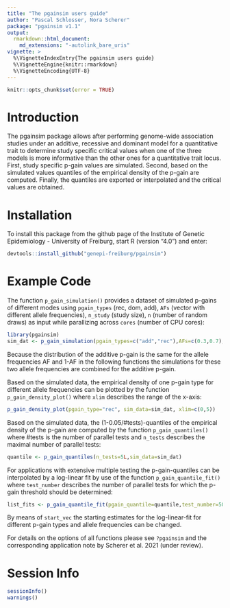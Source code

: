 ```yaml
---
title: "The pgainsim users guide"
author: "Pascal Schlosser, Nora Scherer"
package: "pgainsim v1.1"
output: 
  rmarkdown::html_document:
    md_extensions: "-autolink_bare_uris"
vignette: >
  %\VignetteIndexEntry{The pgainsim users guide}
  %\VignetteEngine{knitr::rmarkdown}
  %\VignetteEncoding{UTF-8}  
---
```


```r
knitr::opts_chunk$set(error = TRUE)
```

# Introduction

The pgainsim package allows after performing genome-wide association studies
under an additive, recessive and dominant model for a quantitative trait
to determine study specific critical values when one of the three models
is more informative than the other ones for a quantitative trait locus.
First, study specific p-gain values are simulated. Second, based on the
simulated values quantiles of the empirical density of the p-gain are computed.
Finally, the quantiles are exported or interpolated and the critical values are obtained.

# Installation

To install this package from the github page of the Institute of Genetic Epidemiology - University of Freiburg, start R (version "4.0") and enter:

```r
devtools::install_github("genepi-freiburg/pgainsim")
```

# Example Code

The function `p_gain_simulation()` provides a dataset of simulated p-gains of different modes
using `pgain_types` (rec, dom, add), `AFs` (vector with different allele frequencies),
`n_study` (study size), `n` (number of random draws) as input while parallizing across `cores` (number of CPU cores):

```r
library(pgainsim)
sim_dat <- p_gain_simulation(pgain_types=c("add","rec"),AFs=c(0.3,0.7),n=10000L, cores=4L)
```

Because the distribution of the additive p-gain is the same for the allele frequencies
AF and 1-AF in the following functions the simulations for these two allele frequencies
are combined for the additive p-gain.

Based on the simulated data, the empirical density of one p-gain type for different
allele frequencies can be plotted by the function `p_gain_density_plot()` where
`xlim` describes the range of the x-axis:

```r
p_gain_density_plot(pgain_type="rec", sim_data=sim_dat, xlim=c(0,5))
```

Based on the simulated data, the (1-0.05/#tests)-quantiles of the empirical density of the p-gain are
computed by the function `p_gain_quantiles()` where #tests is the number of parallel tests and
`n_tests` describes the maximal number of parallel tests:

```r
quantile <- p_gain_quantiles(n_tests=5L,sim_data=sim_dat)
```

For applications with extensive multiple testing the p-gain-quantiles can be interpolated
by a log-linear fit by use of the function `p_gain_quantile_fit()` where `test_number` describes
the number of parallel tests for which the p-gain threshold should be determined:

```r
list_fits <- p_gain_quantile_fit(pgain_quantile=quantile,test_number=50L)
```

By means of `start_vec` the starting estimates for the log-linear-fit for different p-gain types
and allele frequencies can be changed.

For details on the options of all functions please see `?pgainsim` and the corresponding
application note by Scherer et al. 2021 (under review).

# Session Info
```r
sessionInfo()
warnings()
```
